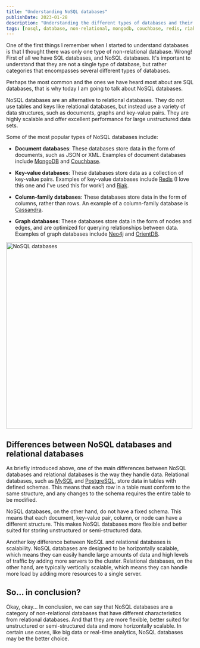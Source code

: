 ```yaml
---
title: "Understanding NoSQL databases"
publishDate: 2023-01-28
description: "Understanding the different types of databases and their advantages and disadvantages is essential for a backend engineer"
tags: [nosql, database, non-relational, mongodb, couchbase, redis, riak, cassandra, neo4j, orientdb]
---
```




One of the first things I remember when I started to understand databases is that I thought there was only one type of non-relational database. Wrong! First of all we have SQL databases, and NoSQL databases. It's important to understand that they are not a single type of database, but rather categories that encompasses several different types of databases.

Perhaps the most common and the ones we have heard most about are SQL databases, that is why today I am going to talk about NoSQL databases.

NoSQL databases are an alternative to relational databases. They do not use tables and keys like relational databases, but instead use a variety of data structures, such as documents, graphs and key-value pairs. They are highly scalable and offer excellent performance for large unstructured data sets.

Some of the most popular types of NoSQL databases include:

- **Document databases**: These databases store data in the form of documents, such as JSON or XML. Examples of document databases include [MongoDB](https://www.mongodb.com) and [Couchbase](https://www.couchbase.com/).

- **Key-value databases**: These databases store data as a collection of key-value pairs. Examples of key-value databases include [Redis](https://redis.io/) (I love this one and I've used this for work!) and [Riak](https://riak.com/).

- **Column-family databases**: These databases store data in the form of columns, rather than rows. An example of a column-family database is [Cassandra](https://cassandra.apache.org/_/index.html).

- **Graph databases**: These databases store data in the form of nodes and edges, and are optimized for querying relationships between data. Examples of graph databases include [Neo4j](https://neo4j.com/) and [OrientDB](https://orientdb.org/).

<div className="flex justify-center">
	<Image src={picture_logo} alt="NoSQL databases" width="500px" />
</div>

## Differences between NoSQL databases and relational databases

As briefly introduced above, one of the main differences between NoSQL databases and relational databases is the way they handle data. Relational databases, such as [MySQL](https://www.mysql.com/) and [PostgreSQL](https://www.postgresql.org/), store data in tables with defined schemas. This means that each row in a table must conform to the same structure, and any changes to the schema requires the entire table to be modified.

NoSQL databases, on the other hand, do not have a fixed schema. This means that each document, key-value pair, column, or node can have a different structure. This makes NoSQL databases more flexible and better suited for storing unstructured or semi-structured data.

Another key difference between NoSQL and relational databases is scalability. NoSQL databases are designed to be horizontally scalable, which means they can easily handle large amounts of data and high levels of traffic by adding more servers to the cluster. Relational databases, on the other hand, are typically vertically scalable, which means they can handle more load by adding more resources to a single server.

## So... in conclusion?

Okay, okay... In conclusion, we can say that NoSQL databases are a category of non-relational databases that have different characteristics from relational databases. And that they are more flexible, better suited for unstructured or semi-structured data and more horizontally scalable. In certain use cases, like big data or real-time analytics, NoSQL databases may be the better choice.
